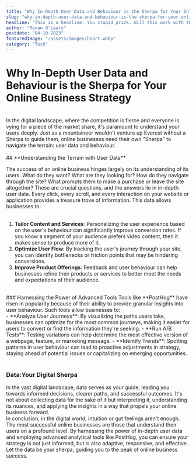 ```yaml
---
title: "Why In-Depth User Data and Behaviour is the Sherpa for Your Online Business Strategy."
slug: "why-in-depth-user-data-and-behaviour-is-the-sherpa-for-your-online-business-strategy"
headline: "This is a headline. You stupid prick. Will this work with that other tool?"
author: "Ronan O'Leary"
postdate: "04-10-2023"
featuredImage: "/assets/images/heart.webp"
category: "Tech"
---
```


# **Why In-Depth User Data and Behaviour is the Sherpa for Your Online Business Strategy**
<br />
In the digital landscape, where the competition is fierce and everyone is vying for a piece of the market share, it's paramount to understand your users deeply. Just as a mountaineer wouldn't venture up Everest without a Sherpa to guide them, online businesses need their own "Sherpa" to navigate the terrain: user data and behaviour.
<br/><br />
## **Understanding the Terrain with User Data**

The success of an online business hinges largely on its understanding of its users. What do they want? What are they looking for? How do they navigate through the site? What prompts them to make a purchase or leave the site altogether? These are crucial questions, and the answers lie in in-depth user data.
Every click, every scroll, and every interaction on your website or application provides a treasure trove of information. This data allows businesses to:
<br /><br />
1. **Tailor Content and Services**: Personalizing the user experience based on the user's behaviour can significantly improve conversion rates. If you know a segment of your audience prefers video content, then it makes sense to produce more of it.
2. **Optimize User Flow**: By tracking the user's journey through your site, you can identify bottlenecks or friction points that may be hindering conversions.
3. **Improve Product Offerings**: Feedback and user behaviour can help businesses refine their products or services to better meet the needs and expectations of their audience.
<br />
### Harnessing the Power of Advanced Tools
Tools like **PostHog** have risen in popularity because of their ability to provide granular insights into user behaviour. Such tools allow businesses to:
<br />
- **Analyze User Journeys**: By visualizing the paths users take, businesses can optimize for the most common journeys, making it easier for users to convert or find the information they're seeking.
- **Run A/B Tests**: Testing variations can help determine the most effective version of a webpage, feature, or marketing message.
- **Identify Trends**: Spotting patterns in user behaviour can lead to proactive adjustments in strategy, staying ahead of potential issues or capitalizing on emerging opportunities.
<br /><br />

### **Data:Your Digital Sherpa**
In the vast digital landscape, data serves as your guide, leading you towards informed decisions, clearer paths, and successful outcomes. It's not about collecting data for the sake of it but interpreting it, understanding its nuances, and applying the insights in a way that propels your online business forward.
<br />
In conclusion, in the digital world, intuition or gut feelings aren't enough. The most successful online businesses are those that understand their users on a profound level. By harnessing the power of in-depth user data and employing advanced analytical tools like PostHog, you can ensure your strategy is not just informed, but is also adaptive, responsive, and effective. Let the data be your sherpa, guiding you to the peak of online business success.